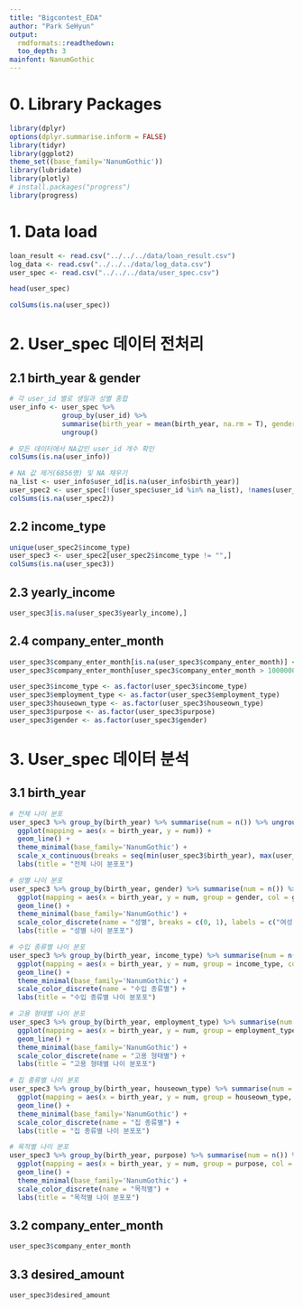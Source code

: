 ```yaml
---
title: "Bigcontest_EDA"
author: "Park SeHyun"
output: 
  rmdformats::readthedown:
  too_depth: 3
mainfont: NanumGothic
---
```


# 0. Library Packages 
```r
library(dplyr)
options(dplyr.summarise.inform = FALSE) 
library(tidyr)
library(ggplot2)
theme_set((base_family='NanumGothic'))
library(lubridate)
library(plotly)
# install.packages("progress")
library(progress)
```



# 1. Data load
```r
loan_result <- read.csv("../../../data/loan_result.csv")
log_data <- read.csv("../../../data/log_data.csv")
user_spec <- read.csv("../../../data/user_spec.csv")
```

```r
head(user_spec)
```

```r
colSums(is.na(user_spec))
```


# 2. User_spec 데이터 전처리  

## 2.1 birth_year & gender

```r
# 각 user_id 별로 생일과 성별 종합
user_info <- user_spec %>% 
             group_by(user_id) %>% 
             summarise(birth_year = mean(birth_year, na.rm = T), gender = mean(gender, na.rm = T)) %>% 
             ungroup()

# 모든 데이터에서 NA값인 user_id 개수 확인
colSums(is.na(user_info))

# NA 값 제거(6856명) 및 NA 채우기
na_list <- user_info$user_id[is.na(user_info$birth_year)]
user_spec2 <- user_spec[!(user_spec$user_id %in% na_list), !names(user_spec) %in% c("birth_year", "gender")] %>% left_join(user_info, by = "user_id")
colSums(is.na(user_spec2))
```

## 2.2 income_type
```r
unique(user_spec2$income_type)
user_spec3 <- user_spec2[user_spec2$income_type != "",]
colSums(is.na(user_spec3))
```

## 2.3 yearly_income
```r
user_spec3[is.na(user_spec3$yearly_income),]
```

## 2.4 company_enter_month
```r
user_spec3$company_enter_month[is.na(user_spec3$company_enter_month)] <- 0
user_spec3$company_enter_month[user_spec3$company_enter_month > 1000000] <- user_spec3$company_enter_month[user_spec3$company_enter_month > 1000000] %/% 100
```


```r
user_spec3$income_type <- as.factor(user_spec3$income_type)
user_spec3$employment_type <- as.factor(user_spec3$employment_type)
user_spec3$houseown_type <- as.factor(user_spec3$houseown_type)
user_spec3$purpose <- as.factor(user_spec3$purpose)
user_spec3$gender <- as.factor(user_spec3$gender)
```



# 3. User_spec 데이터 분석
## 3.1 birth_year
```r
# 전체 나이 분포
user_spec3 %>% group_by(birth_year) %>% summarise(num = n()) %>% ungroup() %>% 
  ggplot(mapping = aes(x = birth_year, y = num)) + 
  geom_line() +
  theme_minimal(base_family='NanumGothic') +
  scale_x_continuous(breaks = seq(min(user_spec3$birth_year), max(user_spec3$birth_year), 5)) +
  labs(title = "전체 나이 분포포")

# 성별 나이 분포
user_spec3 %>% group_by(birth_year, gender) %>% summarise(num = n()) %>% ungroup() %>% 
  ggplot(mapping = aes(x = birth_year, y = num, group = gender, col = gender)) + 
  geom_line() +
  theme_minimal(base_family='NanumGothic') +
  scale_color_discrete(name = "성별", breaks = c(0, 1), labels = c("여성", "남성")) +
  labs(title = "성별 나이 분포포")

# 수입 종류별 나이 분포
user_spec3 %>% group_by(birth_year, income_type) %>% summarise(num = n()) %>% ungroup() %>% 
  ggplot(mapping = aes(x = birth_year, y = num, group = income_type, col = income_type)) + 
  geom_line() +
  theme_minimal(base_family='NanumGothic') +
  scale_color_discrete(name = "수입 종류별") +
  labs(title = "수입 종류별 나이 분포포")

# 고용 형태별 나이 분포
user_spec3 %>% group_by(birth_year, employment_type) %>% summarise(num = n()) %>% ungroup() %>% 
  ggplot(mapping = aes(x = birth_year, y = num, group = employment_type, col = employment_type)) + 
  geom_line() +
  theme_minimal(base_family='NanumGothic') +
  scale_color_discrete(name = "고용 형태별") +
  labs(title = "고용 형태별 나이 분포포")

# 집 종류별 나이 분포
user_spec3 %>% group_by(birth_year, houseown_type) %>% summarise(num = n()) %>% ungroup() %>% 
  ggplot(mapping = aes(x = birth_year, y = num, group = houseown_type, col = houseown_type)) + 
  geom_line() +
  theme_minimal(base_family='NanumGothic') +
  scale_color_discrete(name = "집 종류별") +
  labs(title = "집 종류별 나이 분포포")

# 목적별 나이 분포
user_spec3 %>% group_by(birth_year, purpose) %>% summarise(num = n()) %>% ungroup() %>% 
  ggplot(mapping = aes(x = birth_year, y = num, group = purpose, col = purpose)) + 
  geom_line() +
  theme_minimal(base_family='NanumGothic') +
  scale_color_discrete(name = "목적별") +
  labs(title = "목적별 나이 분포포")

```

## 3.2 company_enter_month
```r
user_spec3$company_enter_month
```


## 3.3 desired_amount
```r
user_spec3$desired_amount
```






















































